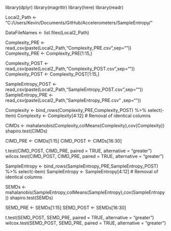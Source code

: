 library(dplyr)
library(magrittr)
library(here)
library(readr)

Local2_Path <- "C:/Users/Kevin/Documents/GitHub/Accelerometers/SampleEntropy/"

DataFileNames <- list.files(Local2_Path)

Complexity_PRE <- read_csv(paste(Local2_Path,"Complexity_PRE.csv",sep=""))   
Complexity_PRE <-   Complexity_PRE[1:15,]

Complexity_POST <- read_csv(paste(Local2_Path,"Complexity_POST.csv",sep=""))    
Complexity_POST <-   Complexity_POST[1:15,]


SampleEntropy_POST <- read_csv(paste(Local2_Path,"SampleEntropy_POST.csv",sep=""))    
SampleEntropy_PRE <- read_csv(paste(Local2_Path,"SampleEntropy_PRE.csv" ,sep=""))    


Complexity <- bind_rows(Complexity_PRE,Complexity_POST) %>% select(-item)
Complexity <- Complexity[4:12] # Removal of identical columns


CIMDs <- mahalanobis(Complexity,colMeans(Complexity),cov(Complexity))
shapiro.test(CIMDs)

CIMD_PRE <- CIMDs[1:15]
CIMD_POST <- CIMDs[16:30]

t.test(CIMD_POST, CIMD_PRE, paired = TRUE, alternative = "greater")
wilcox.test(CIMD_POST, CIMD_PRE, paired = TRUE, alternative = "greater")




SampleEntropy <- bind_rows(SampleEntropy_PRE,SampleEntropy_POST) %>% select(-item)
SampleEntropy <- SampleEntropy[4:12] # Removal of identical columns


SEMDs <- mahalanobis(SampleEntropy,colMeans(SampleEntropy),cov(SampleEntropy))
shapiro.test(SEMDs)

SEMD_PRE <- SEMDs[1:15]
SEMD_POST <- SEMDs[16:30]

t.test(SEMD_POST, SEMD_PRE, paired = TRUE, alternative = "greater")
wilcox.test(SEMD_POST, SEMD_PRE, paired = TRUE, alternative = "greater")



